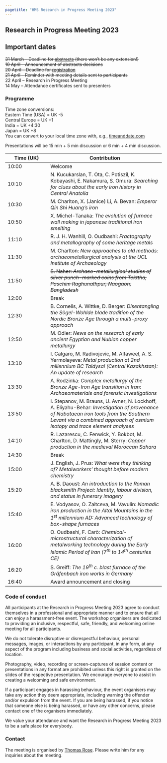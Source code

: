 ```yaml
---
pagetitle: "HMS Research in Progress Meeting 2023"
---
```


## Research in Progress Meeting 2023

::: {.callout-important icon=false} 

## Important dates
~~31 March -- Deadline for [abstracts](https://forms.gle/PJDpChyRJ7p7TKPk7){target="_blank"} (there won't be any extension!)~~  
~~10 April -- Announcement of abstracts decisions~~   
~~20 April -- Deadline for [registration](https://forms.gle/oZnQKKX5VM6Vj1aN8){target="_blank"}~~  
~~21 April -- Reminder with meeting details sent to participants~~  
22 April -- Research in Progress Meeting  
14 May -- Attendance certificates sent to presenters

::: 

### Programme

[Time zone conversions:  
Eastern Time (USA) = UK -5  
Central Europe = UK +1  
India = UK +4:30  
Japan = UK +8  
You can convert to your local time zone with, e.g., [timeanddate.com](https://www.timeanddate.com/worldclock/converter.html?iso=20230422T090000&p1=136){target="_blank"}]{.aside}

Presentations will be 15 min + 5 min discussion or 6 min + 4 min discussion. 

| Time (UK) | Contribution |
|------|----------------|
|10:00 | Welcome        |
|10:10 | N. Kucukarslan, T. Ota, C. Potiszil, K. Kobayashi, E. Nakamura, S. Omura: *Searching for clues about the early iron history in Central Anatolia*|
|10:30 | M. Charlton, X. (Janice) Li, A. Bevan: *Emperor Qin Shi Huang’s iron*|
|10:50 | X. Michel-Tanaka: *The evolution of furnace wall making in japanese traditional iron smelting*|
|11:10 | R. J. H. Wanhill, O. Oudbashi: *Fractography and metallography of some heritage metals*|
|11:30 | M. Charlton: *New approaches to old methods: archaeometallurgical analysis at the UCL Institute of Archaeology*|
|11:50 | ~~S. Naher: *Archaeo-metallurgical studies of silver punch-marked coins from Tekttha, Paschim Raghunathpur, Naogaon, Bangladesh*~~|
|12:00 | Break |
|12:30 | B. Cornelis, A. Wittke, D. Berger: *Disentangling the Sögel-Wohlde blade tradition of the Nordic Bronze Age through a multi-proxy approach*|
|12:50 | M. Odler: *News on the research of early ancient Egyptian and Nubian copper metallurgy*|
|13:10 | I. Calgaro, M. Radivojevic, M. Altaweel, A. S. Yermolayeva: *Metal production at 2nd millennium BC Taldysai (Central Kazakhstan): An update of research*|
|13:30 | A. Rodzinka: *Complex metallurgy of the Bronze Age-Iron Age transition in Iran: Archaeomaterials and forensic investigations*|
|13:50 | I. Stepanov, M. Brauns, U. Avner, N. Lockhoff, A. Eliyahu-Behar: *Investigation of provenance of Nabataean iron tools from the Southern Levant via a combined approach of osmium isotopy and trace element analyses*|
|14:10 | R. Lazarescu, C. Fenwick, Y. Bokbot, M. Charlton, D. Mattingly, M. Sterry: *Copper production in the medieval Moroccan Sahara*|
|14:30 | Break|
|15:00 | J. English, J. Prus: *What were they thinking of? Metalworkers’ thought before modern chemistry*|
|15:20 | A. B. Daoust: *An introduction to the Roman blacksmith Project: Identity, labour division, and status in funerary imagery*|
|15:40 | E. Vodyasov, O. Zaitceva, M. Vavulin: *Nomadic iron production in the Altai Mountains in the 1^st^ millennium AD: Advanced technology of box-shape furnaces*|
|16:00 | O. Oudbashi, F. Carò: *Chemical-microstructural characterization of metalworking technology during the Early Islamic Period of Iran (7^th^ to 14^th^ centuries CE)*|
|16:20 | S. Greiff: *The 19^th^ c. blast furnace of the Gräfenbach iron works in Germany*|
|16:40 | Award announcement and closing |

<!--
### Call for Papers
The Research in Progress Meeting 2023 of the [Historical Metallurgy Society](https://historicalmetallurgy.org/){target="_blank"} will take place online on Saturday, 22^nd^ of April. It provides a forum for everyone working on topics related to ancient and historical metallurgical practices, the past use of metal objects, and related fields. We are keen to learn more about your ongoing or recently finished projects! The meeting aims to foster links between the different disciplines and geographical regions. Therefore, we particularly encourage submissions from early career researchers, contract archaeologists/conservators, and colleagues from outside Europe. There will be an HMS prize for the best student presentation. 

Abstracts (up to 200 words) can be submitted until March, 31^st^ via the [submission form](https://forms.gle/PJDpChyRJ7p7TKPk7){target="_blank"}. Please note that there won't be extensions of the submission deadline. Presentations can be either 6 min or 15 min long (with time for questions added). We encourage all presenters to take full advantage of the flexibility a virtual event provides and present their project in a way that suits them and their project best. Pre-recorded contribution are possible but the presenter must be present in the meeting to answer any questions. Presentations will be scheduled in a way that considers the different presenter’s time zones. 

Participation is free of charge. Please register for the event until April, 20 using the [registration form](https://forms.gle/oZnQKKX5VM6Vj1aN8){target="_blank"}. The link to the meeting room will be displayed once you successfully registered.  

The programme and any updates will be announced here and circulated by mail. General enquiries can be directed to Thomas Rose (<t.rose@em.uni-frankfurt.de>).

We are looking forward to seeing you in April! 
-->

### Code of conduct
All participants at the Research in Progress Meeting 2023 agree to conduct themselves in a professional and appropriate manner and to ensure that all can enjoy a harassment-free event. The workshop organisers are dedicated to providing an inclusive, respectful, safe, friendly, and welcoming online meeting for all participants.

We do not tolerate disruptive or disrespectful behaviour, personal messages, images, or interactions by any participant, in any form, at any aspect of the program including business and social activities, regardless of location. 

Photography, video, recording or screen-captures of session content or presentations in any format are prohibited unless this right is granted on the slides of the respective presentation. We encourage everyone to assist in creating a welcoming and safe environment. 

If a participant engages in harassing behaviour, the event organisers may take any action they deem appropriate, including warning the offender and/or expulsion from the event. If you are being harassed, if you notice that someone else is being harassed, or have any other concerns, please contact one of the organisers immediately. 

We value your attendance and want the Research in Progress Meeting 2023 to be a safe place for everybody. 

### Contact
The meeting is organised by [Thomas Rose](mailto:t.rose@em.uni-frankfurt.de). Please write him for any inquiries about the meeting. 
